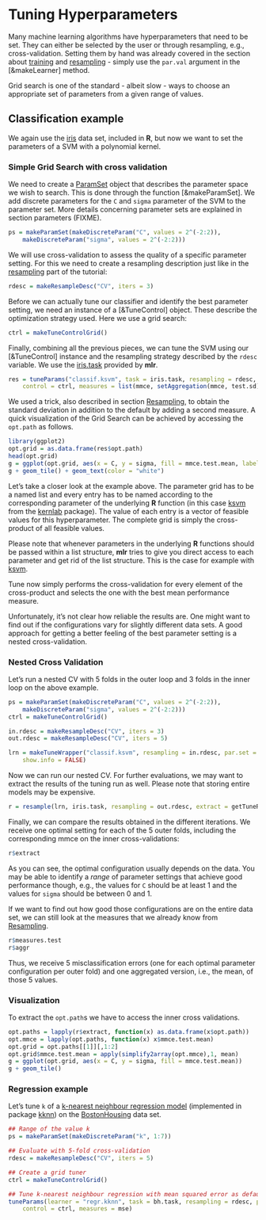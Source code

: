 # Tuning Hyperparameters

Many machine learning algorithms have hyperparameters that need to be set.
They can either be selected by the user or through resampling,
e.g., cross-validation. Setting them by hand was already covered in the
section about [training](train.md) and [resampling](resample.md) - simply use the
`par.val` argument in the [&makeLearner] method.

Grid search is one of the standard - albeit slow - ways to choose an
appropriate set of parameters from a given range of values.


## Classification example

We again use the [iris](&datasets::iris) data set, included in **R**, but now we want to
set the parameters of a SVM with a polynomial kernel.


### Simple Grid Search with cross validation

We need to create a [ParamSet](&makeParamSet) object that describes
the parameter space we wish to search. This is done through the function
[&makeParamSet]. We add discrete parameters for the `C` and `sigma` parameter
of the SVM to the parameter set. More details concerning parameter sets are
explained in section parameters (FIXME).

```r
ps = makeParamSet(makeDiscreteParam("C", values = 2^(-2:2)),
    makeDiscreteParam("sigma", values = 2^(-2:2)))
```

We will use cross-validation to assess the quality of a specific parameter
setting. For this we need to create a resampling description just
like in the [resampling](resample.md) part of the tutorial:

```r
rdesc = makeResampleDesc("CV", iters = 3)
```

Before we can actually tune our classifier and identify the best parameter
setting, we need an instance of a [&TuneControl] object. These describe the
optimization strategy used. Here we use a grid search:

```r
ctrl = makeTuneControlGrid()
```

Finally, combining all the previous pieces, we can tune the SVM
using our [&TuneControl] instance and the resampling strategy
described by the `rdesc` variable.
We use the [iris.task](&mlr.iris) provided by **mlr**.

```r
res = tuneParams("classif.ksvm", task = iris.task, resampling = rdesc, par.set = ps, 
    control = ctrl, measures = list(mmce, setAggregation(mmce, test.sd)))
```

We used a trick, also described in section [Resampling](&resample.md), to
obtain the standard deviation in addition to the default by adding a second
measure. A quick visualization of the Grid Search can be achieved by accessing
the ``opt.path`` as follows.

```r
library(ggplot2)
opt.grid = as.data.frame(res$opt.path)
head(opt.grid)
g = ggplot(opt.grid, aes(x = C, y = sigma, fill = mmce.test.mean, label = round(mmce.test.sd,3)))
g + geom_tile() + geom_text(color = "white")
```

Let's take a closer look at the example above. The parameter grid has to be a
named list and every entry has to be named according to the corresponding
parameter of the underlying **R** function (in this case [ksvm](&kernlab::ksvm) from 
the [kernlab](http://www.rdocumentation.org/packages/kernlab) package).
The value of each entry is a vector of feasible values for this hyperparameter. 
The complete grid is simply the cross-product of all feasible values.

Please note that whenever parameters in the underlying **R** functions should be
passed within a list structure, **mlr** tries to give you direct access to
each parameter and get rid of the list structure. This is the case for example
with [ksvm](&kernlab::ksvm).

Tune now simply performs the cross-validation for every element of the
cross-product and selects the one with the best mean performance
measure.

Unfortunately, it's not clear how reliable the results are. One might
want to find out if the configurations vary for slightly different data sets.
A good approach for getting a better feeling of the best parameter setting
is a nested cross-validation.


### Nested Cross Validation

Let's run a nested CV with 5 folds in the outer loop and 3 folds in the
inner loop on the above example.

```r
ps = makeParamSet(makeDiscreteParam("C", values = 2^(-2:2)),
    makeDiscreteParam("sigma", values = 2^(-2:2)))
ctrl = makeTuneControlGrid()

in.rdesc = makeResampleDesc("CV", iters = 3)
out.rdesc = makeResampleDesc("CV", iters = 5)

lrn = makeTuneWrapper("classif.ksvm", resampling = in.rdesc, par.set = ps, control = ctrl, 
    show.info = FALSE)
```

Now we can run our nested CV. For further evaluations, we may
want to extract the results of the tuning run as well. Please note that storing
entire models may be expensive.

```r
r = resample(lrn, iris.task, resampling = out.rdesc, extract = getTuneResult, show.info = FALSE)
```

Finally, we can compare the results obtained in the different iterations. We
receive one optimal setting for each of the 5 outer folds, including the
corresponding mmce on the inner cross-validations:

```r
r$extract
```

As you can see, the optimal configuration usually depends on the data. You may
be able to identify a *range* of parameter settings that achieve good
performance though, e.g., the values for `C` should be at least 1 and the values
for `sigma` should be between 0 and 1.

If we want to find out how good those configurations are on the entire data
set, we can still look at the measures that we already know from
[Resampling](resample.md).

```r
r$measures.test
r$aggr
```

Thus, we receive 5 misclassification errors (one for each optimal parameter
configuration per outer fold) and one aggregated version, i.e., the mean,
of those 5 values.


### Visualization

To extract the `opt.path`s we have to access the inner cross validations.

```r
opt.paths = lapply(r$extract, function(x) as.data.frame(x$opt.path))
opt.mmce = lapply(opt.paths, function(x) x$mmce.test.mean)
opt.grid = opt.paths[[1]][,1:2]
opt.grid$mmce.test.mean = apply(simplify2array(opt.mmce),1, mean)
g = ggplot(opt.grid, aes(x = C, y = sigma, fill = mmce.test.mean))
g + geom_tile()
```


### Regression example

Let's tune `k` of a [k-nearest neighbour regression model](&kknn::kknn) (implemented
in package [kknn](http://www.rdocumentation.org/packages/kknn)) on the 
[BostonHousing](&mlbench::BostonHousing) data set.

```r
## Range of the value k
ps = makeParamSet(makeDiscreteParam("k", 1:7))

## Evaluate with 5-fold cross-validation
rdesc = makeResampleDesc("CV", iters = 5)

## Create a grid tuner
ctrl = makeTuneControlGrid()

## Tune k-nearest neighbour regression with mean squared error as default measure
tuneParams(learner = "regr.kknn", task = bh.task, resampling = rdesc, par.set = ps, 
    control = ctrl, measures = mse)
```
